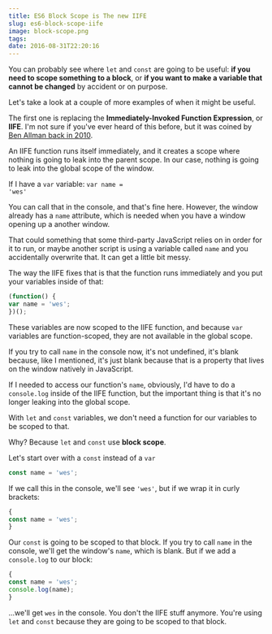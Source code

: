 ```yaml
---
title: ES6 Block Scope is The new IIFE
slug: es6-block-scope-iife
image: block-scope.png
tags: 
date: 2016-08-31T22:20:16
---
```


You can probably see where <code>let</code> and <code>const</code> are going to be useful: <strong>if you need to scope something to a block</strong>, or <strong>if you want to make a variable that cannot be changed</strong> by accident or on purpose.

Let's take a look at a couple of more examples of when it might be useful.

The first one is replacing the <strong>Immediately-Invoked Function Expression</strong>, or <strong>IIFE</strong>. I'm not sure if you've ever heard of this before, but it was coined by <a href="(http://benalman.com/news/2010/11/immediately-invoked-function-expression/)">Ben Allman back in 2010</a>.

An IIFE function runs itself immediately, and it creates a scope where nothing is going to leak into the parent scope. In our case, nothing is going to leak into the global scope of the window.

If I have a <code>var</code> variable: <code>var name = 'wes'</code>

You can call that in the console, and that's fine here. However, the window already has a <code>name</code> attribute, which is needed when you have a window opening up a another window.

That could something that some third-party JavaScript relies on in order for it to run, or maybe another script is using a variable called <code>name</code> and you accidentally overwrite that. It can get a little bit messy.

The way the IIFE fixes that is that the function runs immediately and you put your variables inside of that:


```js
(function() {
var name = 'wes';
})();

```

These variables are now scoped to the IIFE function, and because <code>var</code> variables are function-scoped, they are not available in the global scope.

If you try to call <code>name</code> in the console now, it's not undefined, it's blank because, like I mentioned, it's just blank because that is a property that lives on the window natively in JavaScript.

If I needed to access our function's <code>name</code>, obviously, I'd have to do a <code>console.log</code> inside of the IIFE function, but the important thing is that it's no longer leaking into the global scope.

With <code>let</code> and <code>const</code> variables, we don't need a function for our variables to be scoped to that.

Why? Because <code>let</code> and <code>const</code> use <strong>block scope</strong>.

Let's start over with a <code>const</code> instead of a <code>var</code>


```js
const name = 'wes';

```

If we call this in the console, we'll see <code>'wes'</code>, but if we wrap it in curly brackets:


```js
{
const name = 'wes';
}


```

Our <code>const</code> is going to be scoped to that block. If you try to call <code>name</code> in the console, we'll get the window's <code>name</code>, which is blank. But if we add a <code>console.log</code> to our block:


```js
{
const name = 'wes';
console.log(name);
}


```

...we'll get <code>wes</code> in the console. You don't the IIFE stuff anymore. You're using <code>let</code> and <code>const</code> because they are going to be scoped to that block.